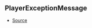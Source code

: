 ## PlayerExceptionMessage



- [Source](https://github.com/Androz2091/discord-player/blob/dbbd788/packages/utils/src/Errors.ts#L1)